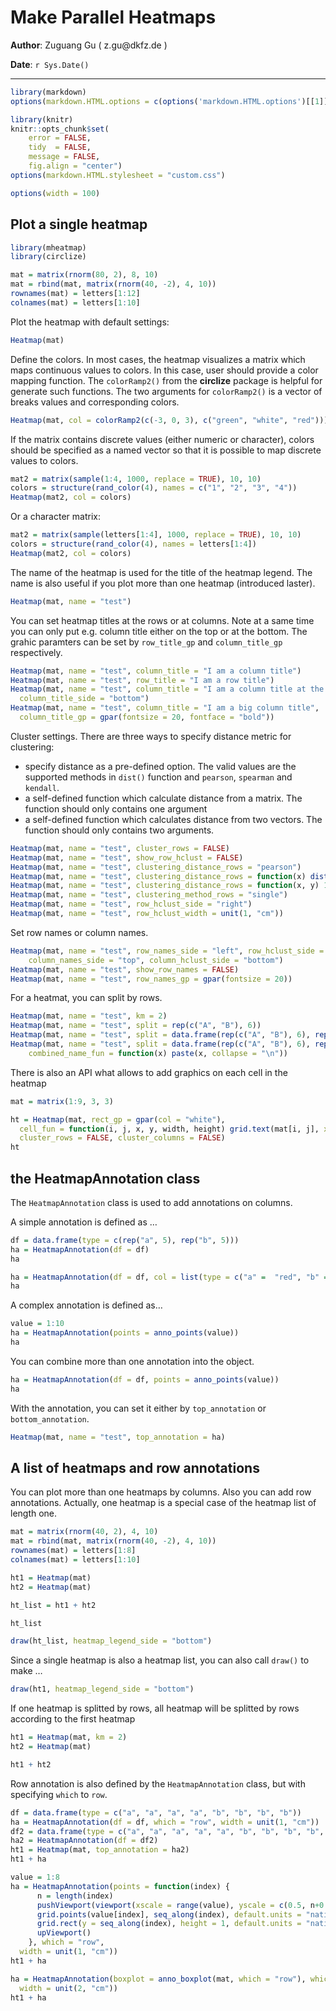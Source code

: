 <!--
%\VignetteEngine{knitr}
%\VignetteIndexEntry{Parallel heatmaps}
-->

Make Parallel Heatmaps
========================================

**Author**: Zuguang Gu ( z.gu@dkfz.de )

**Date**: `r Sys.Date()`

-------------------------------------------------------------

```r
library(markdown)
options(markdown.HTML.options = c(options('markdown.HTML.options')[[1]], "toc"))

library(knitr)
knitr::opts_chunk$set(
    error = FALSE,
    tidy  = FALSE,
    message = FALSE,
    fig.align = "center")
options(markdown.HTML.stylesheet = "custom.css")

options(width = 100)
```

## Plot a single heatmap

```r
library(mheatmap)
library(circlize)

mat = matrix(rnorm(80, 2), 8, 10)
mat = rbind(mat, matrix(rnorm(40, -2), 4, 10))
rownames(mat) = letters[1:12]
colnames(mat) = letters[1:10]
```

Plot the heatmap with default settings:

```r
Heatmap(mat)
```

Define the colors. In most cases, the heatmap visualizes a matrix which maps continuous values
to colors. In this case, user should provide a color mapping function. The `colorRamp2()` from
the **circlize** package is helpful for generate such functions. The two arguments for `colorRamp2()`
is a vector of breaks values and corresponding colors.

```r
Heatmap(mat, col = colorRamp2(c(-3, 0, 3), c("green", "white", "red")))
```

If the matrix contains discrete values (either numeric or character), colors should be specified as
a named vector so that it is possible to map discrete values to colors.

```r
mat2 = matrix(sample(1:4, 1000, replace = TRUE), 10, 10)
colors = structure(rand_color(4), names = c("1", "2", "3", "4"))
Heatmap(mat2, col = colors)
```

Or a character matrix:

```r
mat2 = matrix(sample(letters[1:4], 1000, replace = TRUE), 10, 10)
colors = structure(rand_color(4), names = letters[1:4])
Heatmap(mat2, col = colors)
```

The name of the heatmap is used for the title of the heatmap legend.
The name is also useful if you plot more than one heatmap (introduced laster).

```r
Heatmap(mat, name = "test")
```

You can set heatmap titles at the rows or at columns. Note at a same time
you can only put e.g. column title either on the top or at the bottom.
The grahic paramters can be set by `row_title_gp` and `column_title_gp` respectively.

```r
Heatmap(mat, name = "test", column_title = "I am a column title")
Heatmap(mat, name = "test", row_title = "I am a row title")
Heatmap(mat, name = "test", column_title = "I am a column title at the bottom", 
  column_title_side = "bottom")
Heatmap(mat, name = "test", column_title = "I am a big column title", 
  column_title_gp = gpar(fontsize = 20, fontface = "bold"))
```

Cluster settings. There are three ways to specify distance metric for clustering:

- specify distance as a pre-defined option. The valid values are the supported methods
  in `dist()` function and `pearson`, `spearman` and `kendall`.
- a self-defined function which calculate distance from a matrix. The function should
  only contains one argument
- a self-defined function which calculates distance from two vectors. The function should
  only contains two arguments.

```r
Heatmap(mat, name = "test", cluster_rows = FALSE)
Heatmap(mat, name = "test", show_row_hclust = FALSE)
Heatmap(mat, name = "test", clustering_distance_rows = "pearson")
Heatmap(mat, name = "test", clustering_distance_rows = function(x) dist(x))
Heatmap(mat, name = "test", clustering_distance_rows = function(x, y) 1 - cor(x, y))
Heatmap(mat, name = "test", clustering_method_rows = "single")
Heatmap(mat, name = "test", row_hclust_side = "right")
Heatmap(mat, name = "test", row_hclust_width = unit(1, "cm"))
```

Set row names or column names.

```r
Heatmap(mat, name = "test", row_names_side = "left", row_hclust_side = "right", 
    column_names_side = "top", column_hclust_side = "bottom")
Heatmap(mat, name = "test", show_row_names = FALSE)
Heatmap(mat, name = "test", row_names_gp = gpar(fontsize = 20))
```

For a heatmat, you can split by rows.

```r
Heatmap(mat, name = "test", km = 2)
Heatmap(mat, name = "test", split = rep(c("A", "B"), 6))
Heatmap(mat, name = "test", split = data.frame(rep(c("A", "B"), 6), rep(c("C", "D"), each = 6)))
Heatmap(mat, name = "test", split = data.frame(rep(c("A", "B"), 6), rep(c("C", "D"), each = 6)), 
    combined_name_fun = function(x) paste(x, collapse = "\n"))
```

There is also an API what allows to add graphics on each cell in the heatmap

```r
mat = matrix(1:9, 3, 3)

ht = Heatmap(mat, rect_gp = gpar(col = "white"), 
  cell_fun = function(i, j, x, y, width, height) grid.text(mat[i, j], x = x, y = y),
  cluster_rows = FALSE, cluster_columns = FALSE)
ht
```

## the HeatmapAnnotation class

The `HeatmapAnnotation` class is used to add annotations on columns.

A simple annotation is defined as ...

```r
df = data.frame(type = c(rep("a", 5), rep("b", 5)))
ha = HeatmapAnnotation(df = df)
ha

ha = HeatmapAnnotation(df = df, col = list(type = c("a" =  "red", "b" = "blue")))
ha
```

A complex annotation is defined as...

```r
value = 1:10
ha = HeatmapAnnotation(points = anno_points(value))
ha
```

You can combine more than one annotation into the object.

```r
ha = HeatmapAnnotation(df = df, points = anno_points(value))
ha
```

With the annotation, you can set it either by `top_annotation` or `bottom_annotation`.

```r
Heatmap(mat, name = "test", top_annotation = ha)
```

## A list of heatmaps and row annotations

You can plot more than one heatmaps by columns. Also you can add row annotations. Actually, one
heatmap is a special case of the heatmap list of length one.

```r
mat = matrix(rnorm(40, 2), 4, 10)
mat = rbind(mat, matrix(rnorm(40, -2), 4, 10))
rownames(mat) = letters[1:8]
colnames(mat) = letters[1:10]

ht1 = Heatmap(mat)
ht2 = Heatmap(mat)

ht_list = ht1 + ht2

ht_list

draw(ht_list, heatmap_legend_side = "bottom")
```

Since a single heatmap is also a heatmap list, you can also call `draw()` to make ...

```r
draw(ht1, heatmap_legend_side = "bottom")
```

If one heatmap is splitted by rows, all heatmap will be splitted by rows according to
the first heatmap

```r
ht1 = Heatmap(mat, km = 2)
ht2 = Heatmap(mat)

ht1 + ht2
```

Row annotation is also defined by the `HeatmapAnnotation` class, but with specifying
`which` to `row`.

```r
df = data.frame(type = c("a", "a", "a", "a", "b", "b", "b", "b"))
ha = HeatmapAnnotation(df = df, which = "row", width = unit(1, "cm"))
df2 = data.frame(type = c("a", "a", "a", "a", "a", "b", "b", "b", "b", "b"))
ha2 = HeatmapAnnotation(df = df2)
ht1 = Heatmap(mat, top_annotation = ha2)
ht1 + ha
```

```r
value = 1:8
ha = HeatmapAnnotation(points = function(index) {
      n = length(index)
      pushViewport(viewport(xscale = range(value), yscale = c(0.5, n+0.5)))
      grid.points(value[index], seq_along(index), default.units = "native", pch = 16, size = unit(2, "mm"))
      grid.rect(y = seq_along(index), height = 1, default.units = "native", gp = gpar(fill = "transparent"))
      upViewport()
    }, which = "row", 
  width = unit(1, "cm"))
ht1 + ha

ha = HeatmapAnnotation(boxplot = anno_boxplot(mat, which = "row"), which = "row",
  width = unit(2, "cm"))
ht1 + ha

```

